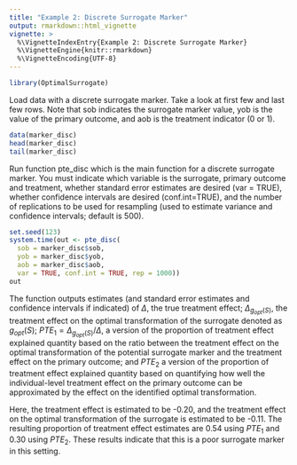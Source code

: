 ```yaml
---
title: "Example 2: Discrete Surrogate Marker"
output: rmarkdown::html_vignette
vignette: >
  %\VignetteIndexEntry{Example 2: Discrete Surrogate Marker}
  %\VignetteEngine{knitr::rmarkdown}
  %\VignetteEncoding{UTF-8}
---
```


```r
library(OptimalSurrogate)
```

Load data with a discrete surrogate marker. Take a look at first few and last few rows. Note that sob indicates the surrogate marker value, yob is the value of the primary outcome, and aob is the treatment indicator (0 or 1).

```r
data(marker_disc)
head(marker_disc)
tail(marker_disc)
```

Run function pte_disc which is the main function for a discrete surrogate marker. You must indicate which variable is the surrogate, primary outcome and treatment, whether standard error estimates are desired (var = TRUE), whether confidence intervals are desired (conf.int=TRUE), and the number of replications to be used for resampling (used to estimate variance and confidence intervals; default is 500). 

```r
set.seed(123)
system.time(out <- pte_disc(
  sob = marker_disc$sob, 
  yob = marker_disc$yob, 
  aob = marker_disc$aob, 
  var = TRUE, conf.int = TRUE, rep = 1000))
out
```

The function outputs estimates (and standard error estimates and confidence intervals if indicated) of $\Delta$, the true treatment effect; $\Delta_{g_{opt}(S)}$, the treatment effect on the optimal transformation of the surrogate denoted as $g_{opt}(S)$; $PTE_1 =\Delta_{g_{opt}(S)} / \Delta$, a version of the proportion of treatment effect explained quantity based on the ratio between the treatment effect on the optimal transformation of the potential surrogate marker and the treatment effect on the primary outcome; and $PTE_2$ a version of the proportion of treatment effect explained quantity based on quantifying how well the individual-level treatment effect on the primary outcome can be approximated by the effect on the identified optimal transformation. 

Here, the treatment effect is estimated to be -0.20, and the treatment effect on the optimal transformation of the surrogate is estimated to be -0.11. The resulting proportion of treatment effect estimates are 0.54 using $PTE_1$ and 0.30 using $PTE_2$. These results indicate that this is a poor surrogate marker in this setting.

